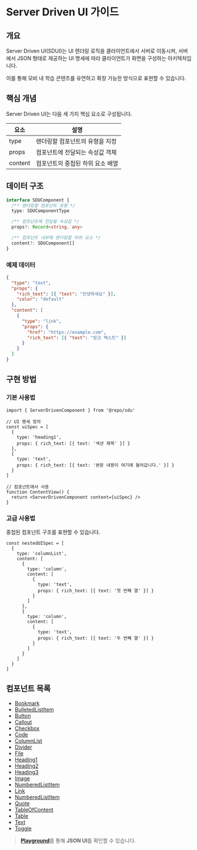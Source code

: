 
<Meta title='Getting Started' />

# Server Driven UI 가이드

## 개요

Server Driven UI(SDUI)는 UI 렌더링 로직을 클라이언트에서 서버로 이동시켜, 서버에서 JSON 형태로 제공하는 UI 명세에 따라 클라이언트가 화면을 구성하는 아키텍처입니다.

이를 통해 모비 내 학습 콘텐츠를 유연하고 확장 가능한 방식으로 표현할 수 있습니다.

## 핵심 개념

Server Driven UI는 다음 세 가지 핵심 요소로 구성됩니다.

<table>
  <thead>
    <tr>
      <th>요소</th>
      <th>설명</th>
    </tr>
  </thead>
  <tbody>
    <tr>
      <td>type</td>
      <td>렌더링할 컴포넌트의 유형을 지정</td>
    </tr>
    <tr>
      <td>props</td>
      <td>컴포넌트에 전달되는 속성값 객체</td>
    </tr>
    <tr>
      <td>content</td>
      <td>컴포넌트의 중첩된 하위 요소 배열</td>
    </tr>
  </tbody>
</table>

## 데이터 구조

```typescript
interface SDUComponent {
  /** 렌더링할 컴포넌트 유형 */
  type: SDUComponentType

  /** 컴포넌트에 전달될 속성값 */
  props?: Record<string, any>

  /** 컴포넌트 내부에 렌더링할 하위 요소 */
  content?: SDUComponent[]
}
```

### 예제 데이터

```json
{
  "type": "text",
  "props": {
    "rich_text": [{ "text": "안녕하세요" }],
    "color": "default"
  },
  "content": [
    {
      "type": "link",
      "props": {
        "href": "https://example.com",
        "rich_text": [{ "text": "링크 텍스트" }]
      }
    }
  ]
}
```

## 구현 방법

### 기본 사용법

```tsx
import { ServerDrivenComponent } from '@repo/sdu'

// UI 명세 정의
const uiSpec = [
  {
    type: 'heading1',
    props: { rich_text: [{ text: '섹션 제목' }] }
  },
  {
    type: 'text',
    props: { rich_text: [{ text: '본문 내용이 여기에 들어갑니다.' }] }
  }
]

// 컴포넌트에서 사용
function ContentView() {
  return <ServerDrivenComponent content={uiSpec} />
}
```

### 고급 사용법

중첩된 컴포넌트 구조를 표현할 수 있습니다.

```tsx
const nestedUISpec = [
  {
    type: 'columnList',
    content: [
      {
        type: 'column',
        content: [
          {
            type: 'text',
            props: { rich_text: [{ text: '첫 번째 열' }] }
          }
        ]
      },
      {
        type: 'column',
        content: [
          {
            type: 'text',
            props: { rich_text: [{ text: '두 번째 열' }] }
          }
        ]
      }
    ]
  }
]
```

## 컴포넌트 목록

- [Bookmark](?path=/docs/sdu-bookmark--docs)
- [BulletedListItem](?path=/docs/sdu-bulletedlistitem--docs)
- [Button](?path=/docs/sdu-button--docs)
- [Callout](?path=/docs/sdu-callout--docs)
- [Checkbox](?path=/docs/sdu-checkbox--docs)
- [Code](?path=/docs/sdu-code--docs)
- [ColumnList](?path=/docs/sdu-columnlist--docs)
- [Divider](?path=/docs/sdu-divider--docs)
- [File](?path=/docs/sdu-file--docs)
- [Heading1](?path=/docs/sdu-heading1--docs)
- [Heading2](?path=/docs/sdu-heading2--docs)
- [Heading3](?path=/docs/sdu-heading3--docs)
- [Image](?path=/docs/sdu-image--docs)
- [NumberedListItem](?path=/docs/sdu-numberedlistitem--docs)
- [Link](?path=/docs/sdu-link--docs)
- [NumberedListItem](?path=/docs/sdu-numberedlistitem--docs)
- [Quote](?path=/docs/sdu-quote--docs)
- [TableOfContent](?path=/docs/sdu-tableofcontent--docs)
- [Table](?path=/docs/sdu-table--docs)
- [Text](?path=/docs/sdu-text--docs)
- [Toggle](?path=/docs/sdu-toggle--docs)

> [**Playground**](?path=/docs/sdu-playground--docs)를 통해 **JSON UI**를 확인할 수 있습니다.
